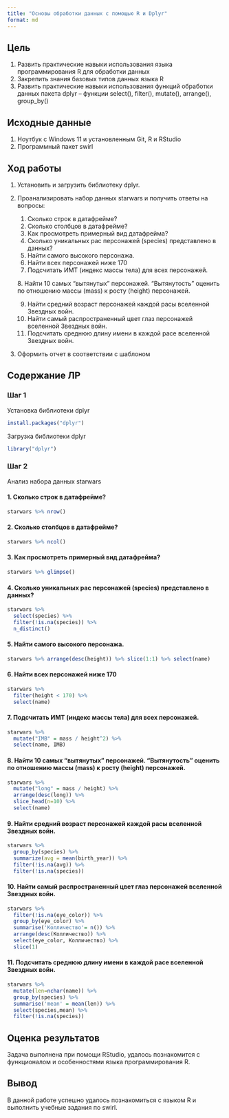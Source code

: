 ```yaml
---
title: "Основы обработки данных с помощью R и Dplyr"
format: md
---
```


## Цель

1.  Развить практические навыки использования языка программирования R для обработки данных
2.  Закрепить знания базовых типов данных языка R
3.  Развить практические навыки использования функций обработки данных пакета dplyr – функции select(), filter(), mutate(), arrange(), group_by()

## ️Исходные данные

1.  Ноутбук c Windows 11 и установленным Git, R и RStudio
2.  Программный пакет swirl

## ️Ход работы

1.  Установить и загрузить библиотеку dplyr.

2.  Проанализировать набор данных starwars и получить ответы на вопросы:

    1.  Сколько строк в датафрейме?
    2.  Сколько столбцов в датафрейме?
    3.  Как просмотреть примерный вид датафрейма?
    4.  Сколько уникальных рас персонажей (species) представлено в данных?
    5.  Найти самого высокого персонажа.
    6.  Найти всех персонажей ниже 170
    7.  Подсчитать ИМТ (индекс массы тела) для всех персонажей.

    8\. Найти 10 самых “вытянутых” персонажей. “Вытянутость” оценить по отношению массы (mass) к росту (height) персонажей.

    9.  Найти средний возраст персонажей каждой расы вселенной Звездных войн.
    10. Найти самый распространенный цвет глаз персонажей вселенной Звездных войн.
    11. Подсчитать среднюю длину имени в каждой расе вселенной Звездных войн.

3.  Оформить отчет в соответствии с шаблоном

## Содержание ЛР

### Шаг 1

Установка библиотеки dplyr

``` r
install.packages("dplyr")
```

Загрузка библиотеки dplyr

```r
library("dplyr")
```

### Шаг 2

Анализ набора данных starwars

#### 1. Сколько строк в датафрейме?

```r
starwars %>% nrow()
```

#### 2. Сколько столбцов в датафрейме?

```r
starwars %>% ncol()
```

#### 3. Как просмотреть примерный вид датафрейма?

```r
starwars %>% glimpse()
```

#### 4. Сколько уникальных рас персонажей (species) представлено в данных?

```r
starwars %>%
  select(species) %>%
  filter(!is.na(species)) %>%
  n_distinct()
```

#### 5. Найти самого высокого персонажа.

```r
starwars %>% arrange(desc(height)) %>% slice(1:1) %>% select(name)
```

#### 6. Найти всех персонажей ниже 170

```r
starwars %>% 
  filter(height < 170) %>%
  select(name)
```

#### 7. Подсчитать ИМТ (индекс массы тела) для всех персонажей.

```r

starwars %>%
  mutate("IMB" = mass / height^2) %>%
  select(name, IMB)
```

#### 8. Найти 10 самых “вытянутых” персонажей. “Вытянутость” оценить по отношению массы (mass) к росту (height) персонажей.

```r
starwars %>%
  mutate("long" = mass / height) %>%
  arrange(desc(long)) %>%
  slice_head(n=10) %>%
  select(name)
```

#### 9. Найти средний возраст персонажей каждой расы вселенной Звездных войн.

```r
starwars %>%
  group_by(species) %>%
  summarize(avg = mean(birth_year)) %>%
  filter(!is.na(avg)) %>%
  filter(!is.na(species))
```

#### 10. Найти самый распространенный цвет глаз персонажей вселенной Звездных войн.

```r
starwars %>% 
  filter(!is.na(eye_color)) %>%  
  group_by(eye_color) %>% 
  summarise('Колличество'= n()) %>% 
  arrange(desc(Колличество)) %>% 
  select(eye_color, Колличество) %>% 
  slice(1)

```

#### 11. Подсчитать среднюю длину имени в каждой расе вселенной Звездных войн.

```r
starwars %>% 
  mutate(len=nchar(name)) %>% 
  group_by(species) %>% 
  summarise('mean' = mean(len)) %>% 
  select(species,mean) %>%
  filter(!is.na(species))
```

## Оценка результатов

Задача выполнена при помощи RStudio, удалось познакомится с функционалом и особенностями языка программирования R.

## Вывод

В данной работе успешно удалось познакомиться с языком R и выполнить учебные задания по swirl.
